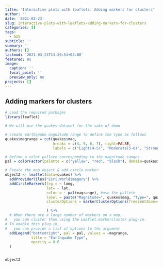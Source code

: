 ```yaml
---
title: 'Interactive plots with leaflets: Adding markers for clusters'
author: ''
date: '2021-03-23'
slug: interactive-plots-with-leaflets-adding-markers-for-clusters
categories: []
tags:
  - GIS
subtitle: ''
summary: ''
authors: []
lastmod: '2021-03-23T13:30:54+03:00'
featured: no
image:
  caption: ''
  focal_point: ''
  preview_only: no
projects: []
---
```


## Adding markers for clusters

```r
# Load the required packages
library(leaflet)

# We will use the quakes dataset for the sake of demo

# create earthquake magnitude range to define the type as follows 
quakes$magrange = cut(quakes$mag, 
                      breaks = c(4, 5, 6, 7), right=FALSE,
                      labels = c("Light[4-5)", "Moderate[5-6)", "Strong[6-7)"))

# Define a color pallete corresponding to the magnitude ranges
pal = colorFactor(palette = c("yellow", "red", "black"), domain=quakes$magrange)

# Create the map object & add circle marker
object2 <- leaflet(data=quakes) %>% 
  addProviderTiles("Esri.WorldImagery") %>% 
  addCircleMarkers(lng = ~ long, 
                   lat= ~ lat, 
                   color = ~ pal(magrange), #use the pallete
                   label = paste("Magnitude=", quakes$mag, "Type=", quakes$magrange),
                   clusterOptions = markerClusterOptions(freezeAtZoom=4)

                   ) %>% 
  # When there are a large number of markers on a map, 
#   you can cluster them using the Leaflet.markercluster plug-in. 
# To enable this plug-in, 
#   you can provide a list of options to the argument 
  addLegend("bottomright", pal = pal, values = ~magrange,
            title = "Earthquake Type",
            opacity = 0.6
  )


object2
```